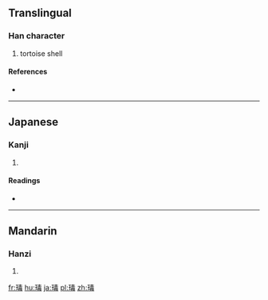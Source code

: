 ==Translingual==

===Han character===
{{Han char|rn=96|rad=玉|as=09|sn=13|four=|canj=一土手一卜 (MGQMY)}}

# tortoise shell

====References====
* {{Han ref|kx=0736.230|dkj=21102|dj=1148.030|hdz=21125.060|uh=7447|ud=29767}}

----

==Japanese==

===Kanji===
{{ja-kanji|grade=|rs=玉09}}

# {{defn|lang=ja|sort=玉09}}

====Readings====
* {{ja-readings|on=[[たい]] (tai)|kun=[[たいまい]] (taimai)|nanori=}}

----

==Mandarin==

===Hanzi===
{{cmn-hanzi|pin=[[dài]] ([[dai4]])|wg=tai<sup>4</sup>}}

# {{defn|lang=cmn|sort=玉09}}

[[fr:瑇]]
[[hu:瑇]]
[[ja:瑇]]
[[pl:瑇]]
[[zh:瑇]]